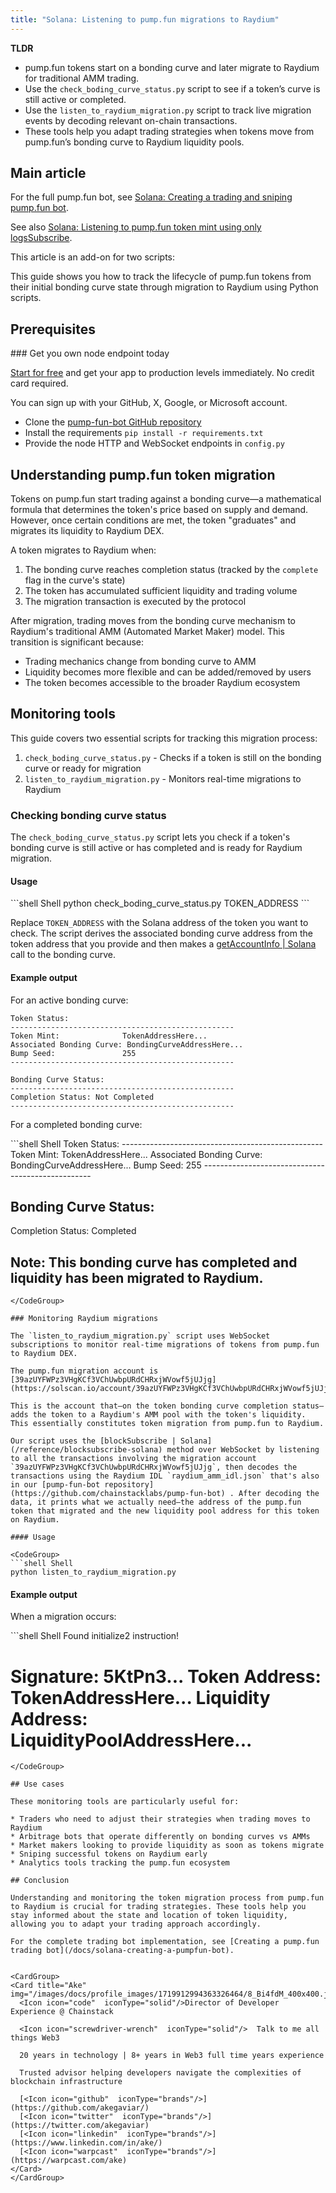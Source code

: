 ```yaml
---
title: "Solana: Listening to pump.fun migrations to Raydium"
---
```


**TLDR**
* pump.fun tokens start on a bonding curve and later migrate to Raydium for traditional AMM trading.
* Use the `check_boding_curve_status.py` script to see if a token’s curve is still active or completed.
* Use the `listen_to_raydium_migration.py` script to track live migration events by decoding relevant on-chain transactions.
* These tools help you adapt trading strategies when tokens move from pump.fun’s bonding curve to Raydium liquidity pools.

## Main article

For the full pump.fun bot, see [Solana: Creating a trading and sniping pump.fun bot](/docs/solana-creating-a-pumpfun-bot).

See also [Solana: Listening to pump.fun token mint using only logsSubscribe](/docs/solana-listening-to-pumpfun-token-mint-using-only-logssubscribe).

This article is an add-on for two scripts:

<CardGroup>
  <Card title="check_boding_curve_status.py" href="https://github.com/chainstacklabs/pump-fun-bot/blob/main/learning-examples/check_boding_curve_status.py" icon="angle-right" horizontal />
  <Card title="listen_to_raydium_migration.py" href="https://github.com/chainstacklabs/pump-fun-bot/blob/main/learning-examples/listen_to_raydium_migration.py" icon="angle-right" horizontal />
</CardGroup>

This guide shows you how to track the lifecycle of pump.fun tokens from their initial bonding curve state through migration to Raydium using Python scripts.

## Prerequisites

<Check>
  ### Get you own node endpoint today

  [Start for free](https://console.chainstack.com/) and get your app to production levels immediately. No credit card required.

  You can sign up with your GitHub, X, Google, or Microsoft account.
</Check>

* Clone the [pump-fun-bot GitHub repository](https://github.com/chainstacklabs/pump-fun-bot/)
* Install the requirements `pip install -r requirements.txt`
* Provide the node HTTP and WebSocket endpoints in `config.py`

## Understanding pump.fun token migration

Tokens on pump.fun start trading against a bonding curve—a mathematical formula that determines the token's price based on supply and demand. However, once certain conditions are met, the token "graduates" and migrates its liquidity to Raydium DEX.

A token migrates to Raydium when:

1. The bonding curve reaches completion status (tracked by the `complete` flag in the curve's state)
2. The token has accumulated sufficient liquidity and trading volume
3. The migration transaction is executed by the protocol

After migration, trading moves from the bonding curve mechanism to Raydium's traditional AMM (Automated Market Maker) model. This transition is significant because:

* Trading mechanics change from bonding curve to AMM
* Liquidity becomes more flexible and can be added/removed by users
* The token becomes accessible to the broader Raydium ecosystem

## Monitoring tools

This guide covers two essential scripts for tracking this migration process:

1. `check_boding_curve_status.py` - Checks if a token is still on the bonding curve or ready for migration
2. `listen_to_raydium_migration.py` - Monitors real-time migrations to Raydium

### Checking bonding curve status

The `check_boding_curve_status.py` script lets you check if a token's bonding curve is still active or has completed and is ready for Raydium migration.

#### Usage

<CodeGroup>
  ```shell Shell
  python check_boding_curve_status.py TOKEN_ADDRESS
  ```
</CodeGroup>

Replace `TOKEN_ADDRESS` with the Solana address of the token you want to check. The script derives the associated bonding curve address from the token address that you provide and then makes a [getAccountInfo | Solana](/reference/solana_node_api/getAccountInfo) call to the bonding curve.

#### Example output

For an active bonding curve:

```
Token Status:
--------------------------------------------------
Token Mint:              TokenAddressHere...
Associated Bonding Curve: BondingCurveAddressHere...
Bump Seed:               255
--------------------------------------------------

Bonding Curve Status:
--------------------------------------------------
Completion Status: Not Completed
--------------------------------------------------
```

For a completed bonding curve:

<CodeGroup>
  ```shell Shell
  Token Status:
  --------------------------------------------------
  Token Mint:              TokenAddressHere...
  Associated Bonding Curve: BondingCurveAddressHere...
  Bump Seed:               255
  --------------------------------------------------

  Bonding Curve Status:
  --------------------------------------------------
  Completion Status: Completed

  Note: This bonding curve has completed and liquidity has been migrated to Raydium.
  --------------------------------------------------
  ```
</CodeGroup>

### Monitoring Raydium migrations

The `listen_to_raydium_migration.py` script uses WebSocket subscriptions to monitor real-time migrations of tokens from pump.fun to Raydium DEX.

The pump.fun migration account is [39azUYFWPz3VHgKCf3VChUwbpURdCHRxjWVowf5jUJjg](https://solscan.io/account/39azUYFWPz3VHgKCf3VChUwbpURdCHRxjWVowf5jUJjg).

This is the account that—on the token bonding curve completion status—adds the token to a Raydium's AMM pool with the token's liquidity. This essentially constitutes token migration from pump.fun to Raydium.

Our script uses the [blockSubscribe | Solana](/reference/blocksubscribe-solana) method over WebSocket by listening to all the transactions involving the migration account `39azUYFWPz3VHgKCf3VChUwbpURdCHRxjWVowf5jUJjg`, then decodes the transactions using the Raydium IDL `raydium_amm_idl.json` that's also in our [pump-fun-bot repository](https://github.com/chainstacklabs/pump-fun-bot) . After decoding the data, it prints what we actually need—the address of the pump.fun token that migrated and the new liquidity pool address for this token on Raydium.

#### Usage

<CodeGroup>
  ```shell Shell
  python listen_to_raydium_migration.py
  ```
</CodeGroup>

#### Example output

When a migration occurs:

<CodeGroup>
  ```shell Shell
  Found initialize2 instruction!

  Signature: 5KtPn3...
  Token Address: TokenAddressHere...
  Liquidity Address: LiquidityPoolAddressHere...
  ==================================================
  ```
</CodeGroup>

## Use cases

These monitoring tools are particularly useful for:

* Traders who need to adjust their strategies when trading moves to Raydium
* Arbitrage bots that operate differently on bonding curves vs AMMs
* Market makers looking to provide liquidity as soon as tokens migrate
* Sniping successful tokens on Raydium early
* Analytics tools tracking the pump.fun ecosystem

## Conclusion

Understanding and monitoring the token migration process from pump.fun to Raydium is crucial for trading strategies. These tools help you stay informed about the state and location of token liquidity, allowing you to adapt your trading approach accordingly.

For the complete trading bot implementation, see [Creating a pump.fun trading bot](/docs/solana-creating-a-pumpfun-bot).


<CardGroup>
  <Card title="Ake" img="/images/docs/profile_images/1719912994363326464/8_Bi4fdM_400x400.jpg">
    <Icon icon="code"  iconType="solid"/>Director of Developer Experience @ Chainstack

    <Icon icon="screwdriver-wrench"  iconType="solid"/>  Talk to me all things Web3

    20 years in technology | 8+ years in Web3 full time years experience

    Trusted advisor helping developers navigate the complexities of blockchain infrastructure

    [<Icon icon="github"  iconType="brands"/>](https://github.com/akegaviar/)
    [<Icon icon="twitter"  iconType="brands"/>](https://twitter.com/akegaviar)
    [<Icon icon="linkedin"  iconType="brands"/>](https://www.linkedin.com/in/ake/)
    [<Icon icon="warpcast"  iconType="brands"/>](https://warpcast.com/ake)
  </Card>
</CardGroup>
